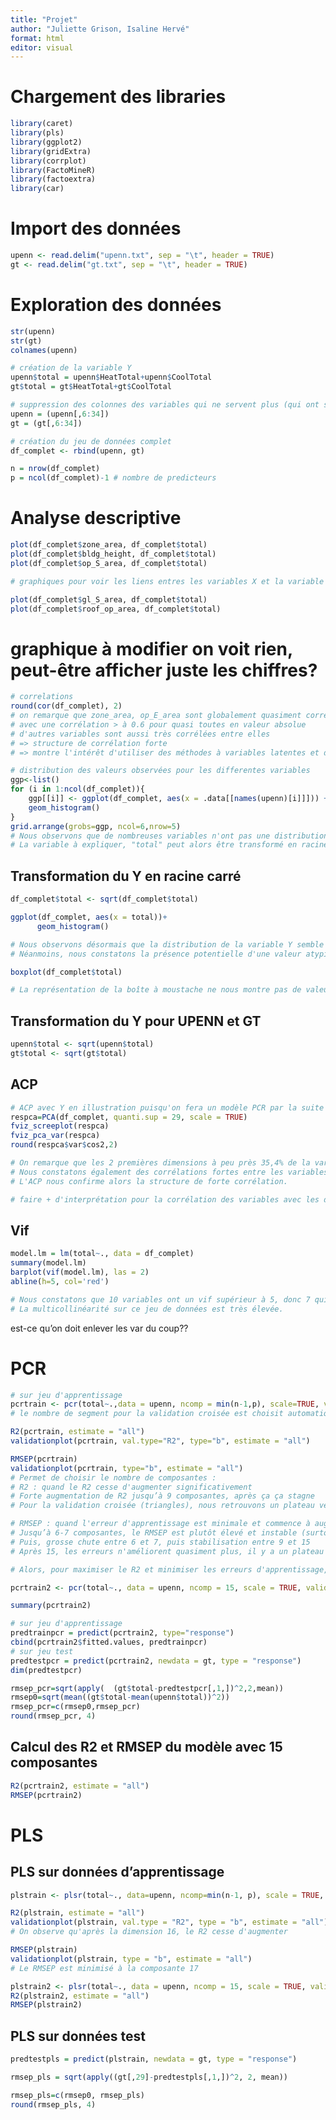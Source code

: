 ```yaml
---
title: "Projet"
author: "Juliette Grison, Isaline Hervé"
format: html
editor: visual
---
```


# Chargement des libraries

```r
library(caret)
library(pls)
library(ggplot2)
library(gridExtra)
library(corrplot)
library(FactoMineR)
library(factoextra)
library(car)
```

# Import des données

```r
upenn <- read.delim("upenn.txt", sep = "\t", header = TRUE)
gt <- read.delim("gt.txt", sep = "\t", header = TRUE)
```

# Exploration des données

```r
str(upenn)
str(gt)
colnames(upenn)
```

```r
# création de la variable Y
upenn$total = upenn$HeatTotal+upenn$CoolTotal
gt$total = gt$HeatTotal+gt$CoolTotal
```

```r
# suppression des colonnes des variables qui ne servent plus (qui ont servis pour le Y, et ID)
upenn = (upenn[,6:34])
gt = (gt[,6:34])
```

```r
# création du jeu de données complet
df_complet <- rbind(upenn, gt)
```

```r
n = nrow(df_complet)
p = ncol(df_complet)-1 # nombre de predicteurs
```

# Analyse descriptive

```r
plot(df_complet$zone_area, df_complet$total)
plot(df_complet$bldg_height, df_complet$total)
plot(df_complet$op_S_area, df_complet$total)

# graphiques pour voir les liens entres les variables X et la variable Y, afin de voir si le modèle convient bien à l'ensemble des données et s'il n'y a pas de problèmes de structure

plot(df_complet$gl_S_area, df_complet$total)
plot(df_complet$roof_op_area, df_complet$total)

```

# graphique à modifier on voit rien, peut-être afficher juste les chiffres?
```r
# correlations
round(cor(df_complet), 2)
# on remarque que zone_area, op_E_area sont globalement quasiment corrélées avec toutes les variables
# avec une corrélation > à 0.6 pour quasi toutes en valeur absolue
# d'autres variables sont aussi très corrélées entre elles
# => structure de corrélation forte 
# => montre l'intérêt d'utiliser des méthodes à variables latentes et de ne pas se limiter à la régression multiple
```

```r
# distribution des valeurs observées pour les differentes variables 
ggp<-list()
for (i in 1:ncol(df_complet)){
    ggp[[i]] <- ggplot(df_complet, aes(x = .data[[names(upenn)[i]]])) +
    geom_histogram()
}
grid.arrange(grobs=ggp, ncol=6,nrow=5) 
# Nous observons que de nombreuses variables n'ont pas une distribution qui paraît normale
# La variable à expliquer, "total" peut alors être transformé en racine carré afin de voir si cela améliore la distribution de ces erreurs
```

## Transformation du Y en racine carré

```r
df_complet$total <- sqrt(df_complet$total)

ggplot(df_complet, aes(x = total))+
      geom_histogram()

# Nous observons désormais que la distribution de la variable Y semble davantage normale une fois mise en racine carré. Ainsi, nous conserverons cette forme pour la suite de l'analyse.
# Néanmoins, nous constatons la présence potentielle d'une valeur atypique.
```

```r
boxplot(df_complet$total)

# La représentation de la boîte à moustache ne nous montre pas de valeurs potentiellement atypiques. Alors, nous conserverons toutes les observations pour la suite de l'analyse.
```

## Transformation du Y pour UPENN et GT

```r
upenn$total <- sqrt(upenn$total)
gt$total <- sqrt(gt$total)
```

## ACP

```r
# ACP avec Y en illustration puisqu'on fera un modèle PCR par la suite
respca=PCA(df_complet, quanti.sup = 29, scale = TRUE)
fviz_screeplot(respca)
fviz_pca_var(respca)
round(respca$var$cos2,2)

# On remarque que les 2 premières dimensions à peu près 35,4% de la variance, ce qui n'est pas très élevé
# Nous constatons également des corrélations fortes entre les variables "area" et entre les variables"week" notamment 
# L'ACP nous confirme alors la structure de forte corrélation.

# faire + d'interprétation pour la corrélation des variables avec les dimensiosn par rapport aux flèches

```

## Vif

```r
model.lm = lm(total~., data = df_complet)
summary(model.lm)
barplot(vif(model.lm), las = 2)
abline(h=5, col='red')

# Nous constatons que 10 variables ont un vif supérieur à 5, donc 7 qui ont un vif supérieur à 10
# La multicollinéarité sur ce jeu de données est très élevée.
```

est-ce qu'on doit enlever les var du coup??

# PCR

```r
# sur jeu d'apprentissage
pcrtrain <- pcr(total~.,data = upenn, ncomp = min(n-1,p), scale=TRUE, validation = "CV")    
# le nombre de segment pour la validation croisée est choisit automatiquement

R2(pcrtrain, estimate = "all")
validationplot(pcrtrain, val.type="R2", type="b", estimate = "all")

RMSEP(pcrtrain)
validationplot(pcrtrain, type="b", estimate = "all")
# Permet de choisir le nombre de composantes : 
# R2 : quand le R2 cesse d'augmenter significativement
# Forte augmentation de R2 jusqu’à 9 composantes, après ça ça stagne
# Pour la validation croisée (triangles), nous retrouvons un plateau vers les composantes 9 à 12

# RMSEP : quand l'erreur d'apprentissage est minimale et commence à augmenter
# Jusqu’à 6-7 composantes, le RMSEP est plutôt élevé et instable (surtout les triangles (erreur de validation croisée))
# Puis, grosse chute entre 6 et 7, puis stabilisation entre 9 et 15
# Après 15, les erreurs n'améliorent quasiment plus, il y a un plateau

# Alors, pour maximiser le R2 et minimiser les erreurs d'apprentissage, nous sélectionnerons 9 composantes.

```

```r
pcrtrain2 <- pcr(total~., data = upenn, ncomp = 15, scale = TRUE, validation = "CV")
```

```r
summary(pcrtrain2)
```

```r
# sur jeu d'apprentissage
predtrainpcr = predict(pcrtrain2, type="response")
cbind(pcrtrain2$fitted.values, predtrainpcr)
# sur jeu test
predtestpcr = predict(pcrtrain2, newdata = gt, type = "response")
dim(predtestpcr)

rmsep_pcr=sqrt(apply(  (gt$total-predtestpcr[,1,])^2,2,mean))
rmsep0=sqrt(mean((gt$total-mean(upenn$total))^2))
rmsep_pcr=c(rmsep0,rmsep_pcr)
round(rmsep_pcr, 4)
```

## Calcul des R2 et RMSEP du modèle avec 15 composantes

```r
R2(pcrtrain2, estimate = "all")
RMSEP(pcrtrain2)
```

# PLS

## PLS sur données d'apprentissage

```r
plstrain <- plsr(total~., data=upenn, ncomp=min(n-1, p), scale = TRUE, validation = "CV")    

R2(plstrain, estimate = "all")
validationplot(plstrain, val.type = "R2", type = "b", estimate = "all")
# On observe qu'après la dimension 16, le R2 cesse d'augmenter

RMSEP(plstrain)
validationplot(plstrain, type = "b", estimate = "all")
# Le RMSEP est minimisé à la composante 17
```

```r
plstrain2 <- plsr(total~., data = upenn, ncomp = 15, scale = TRUE, validation = "CV") 
R2(plstrain2, estimate = "all")
RMSEP(plstrain2)
```


## PLS sur données test

```r
predtestpls = predict(plstrain, newdata = gt, type = "response")
```

```r
rmsep_pls = sqrt(apply((gt[,29]-predtestpls[,1,])^2, 2, mean))

rmsep_pls=c(rmsep0, rmsep_pls)
round(rmsep_pls, 4)
```

